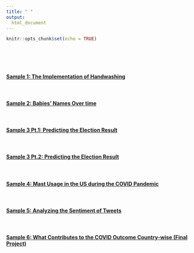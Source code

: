 ```yaml
---
title: " "
output: 
  html_document
---
```


```r
knitr::opts_chunk$set(echo = TRUE)
```

\
\
\

#### [Sample 1: The Implementation of Handwashing](Sample1.html) 

\

#### [Sample 2: Babies' Names Over time](Sample2.html)

\

#### [Sample 3 Pt.1: Predicting the Election Result](Sample3_1.html)

\

#### [Sample 3 Pt.2: Predicting the Election Result](Sample3_2.html)

\

#### [Sample 4: Mast Usage in the US during the COVID Pandemic](Sample4.html)

\

#### [Sample 5: Analyzing the Sentiment of Tweets](Sample5.html)

\

#### [Sample 6: What Contributes to the COVID Outcome Country-wise (Final Project)](Sample6.html)

